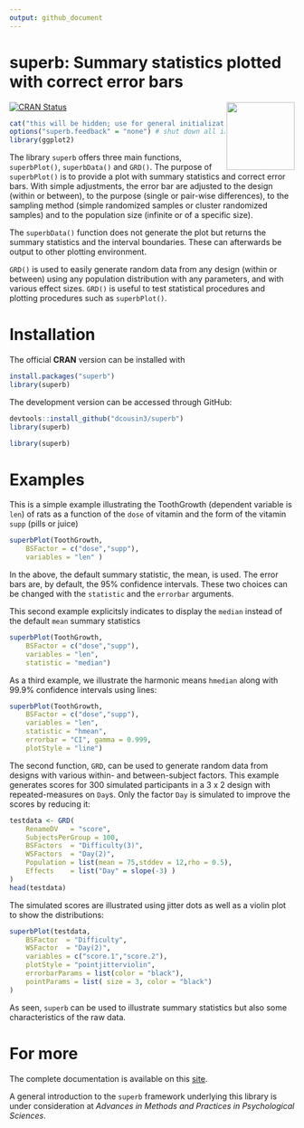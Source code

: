 ```yaml
---
output: github_document
---
```


# superb: Summary statistics plotted with correct error bars
 <img src="logo.png" align="right" alt="" width="120" />

<!-- badges: start -->
[![CRAN Status](https://www.r-pkg.org/badges/version/superb)](https://cran.r-project.org/package=superb)
<!-- badges: end -->

```r
cat("this will be hidden; use for general initializations.\n")
options("superb.feedback" = "none") # shut down all information
library(ggplot2)
```

The library `superb`  offers three main functions, `superbPlot()`, `superbData()` and `GRD()`. 
The purpose of
`superbPlot()` is to provide a plot with summary statistics and correct
error bars. With simple adjustments, the error bar are adjusted
to the design (within or between), to the purpose (single or pair-wise differences),
to the sampling method (simple randomized samples or cluster
randomized samples) and to the population size (infinite or of a specific
 size).

The `superbData()` function does not generate the plot but returns the 
summary statistics and the interval boundaries. These can afterwards
be output to other plotting environment.

`GRD()` is used to easily generate random data from any design (within or between) using
any population distribution with any parameters, and with various 
effect sizes. `GRD()` is useful to test statistical procedures and plotting procedures 
such as `superbPlot()`.

# Installation

The official **CRAN** version can be installed with 

```r
install.packages("superb")
library(superb)
```

The development version can be accessed through GitHub:

```r
devtools::install_github("dcousin3/superb")
library(superb)
```

```r
library(superb)
```

# Examples

This is a simple example illustrating the ToothGrowth (dependent 
variable is `len`) of rats as a function of the `dose` of 
vitamin and the form of the vitamin `supp` (pills or juice)

```r
superbPlot(ToothGrowth, 
    BSFactor = c("dose","supp"), 
    variables = "len" )
```

In the above, the default summary statistic, the mean, is used. The error
bars are, by default, the 95% confidence intervals. These two choices
can be changed with the `statistic` and the `errorbar` arguments.

This second example explicitsly indicates to display the 
`median` instead of the default `mean` summary statistics

```r
superbPlot(ToothGrowth, 
    BSFactor = c("dose","supp"), 
    variables = "len",
    statistic = "median")
```

As a third example, we illustrate the  harmonic means
`hmedian` along with 99.9% confidence intervals using lines:

```r
superbPlot(ToothGrowth, 
    BSFactor = c("dose","supp"), 
    variables = "len",
    statistic = "hmean", 
    errorbar = "CI", gamma = 0.999,
    plotStyle = "line")
```

The second function, `GRD`, can be used to generate random data
from designs with various within- and between-subject factors.
This example generates scores for 300 simulated participants in 
a 3 x 2 design with repeated-measures on `Day`s. Only
the factor `Day` is simulated to improve the scores by reducing it:

```r
testdata <- GRD(
    RenameDV   = "score", 
    SubjectsPerGroup = 100, 
    BSFactors  = "Difficulty(3)", 
    WSFactors  = "Day(2)",
    Population = list(mean = 75,stddev = 12,rho = 0.5),
    Effects    = list("Day" = slope(-3) )
)
head(testdata)
```

The simulated scores are illustrated using jitter dots as well as
a violin plot to show the distributions:

```r
superbPlot(testdata, 
    BSFactor  = "Difficulty", 
    WSFactor  = "Day(2)",
    variables = c("score.1","score.2"),
    plotStyle = "pointjitterviolin",
    errorbarParams = list(color = "black"),
    pointParams = list( size = 3, color = "black")
)
```

As seen, `superb` can be used to illustrate summary statistics but
also some characteristics of the raw data.

# For more

The complete documentation is available on this [site](https://dcousin3.github.io/superb).

A general introduction to the `superb` framework underlying this 
library is under consideration
at *Advances in Methods and Practices in Psychological Sciences*.


